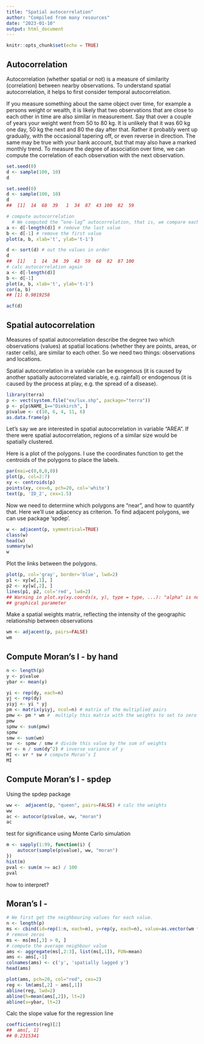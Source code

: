 ```yaml
---
title: "Spatial autocorrelation"
author: "Compiled from many resources"
date: "2023-01-10"
output: html_document
---
```


```r
knitr::opts_chunk$set(echo = TRUE)
```

## Autocorrelation

Autocorrelation (whether spatial or not) is a measure of similarity (correlation) between nearby observations. To understand spatial autocorrelation, it helps to first consider temporal autocorrelation.

If you measure something about the same object over time, for example a persons weight or wealth, it is likely that two observations that are close to each other in time are also similar in measurement. Say that over a couple of years your weight went from 50 to 80 kg. It is unlikely that it was 60 kg one day, 50 kg the next and 80 the day after that. Rather it probably went up gradually, with the occasional tapering off, or even reverse in direction. The same may be true with your bank account, but that may also have a marked monthly trend. To measure the degree of association over time, we can compute the correlation of each observation with the next observation.

```r
set.seed(0)
d <- sample(100, 10)
d
```


```r
set.seed(0)
d <- sample(100, 10)
d
##  [1]  14  68  39   1  34  87  43 100  82  59

# compute autocorrelation
  # We computed the “one-lag” autocorrelation, that is, we compare each value to its immediate neighbour, and not to other nearby values.
a <- d[-length(d)] # remove the last value
b <- d[-1] # remove the first value
plot(a, b, xlab='t', ylab='t-1')

d <- sort(d) # out the values in order
d
##  [1]   1  14  34  39  43  59  68  82  87 100
# calc autocorrelation again
a <- d[-length(d)]
b <- d[-1]
plot(a, b, xlab='t', ylab='t-1')
cor(a, b)
## [1] 0.9819258

acf(d)


```

## Spatial autocorrelation

Measures of spatial autocorrelation describe the degree two which observations (values) at spatial locations (whether they are points, areas, or raster cells), are similar to each other. So we need two things: observations and locations.

Spatial autocorrelation in a variable can be exogenous (it is caused by another spatially autocorrelated variable, e.g. rainfall) or endogenous (it is caused by the process at play, e.g. the spread of a disease).

```r
library(terra)
p <- vect(system.file("ex/lux.shp", package="terra"))
p <- p[p$NAME_1=="Diekirch", ]
p$value <- c(10, 6, 4, 11, 6)
as.data.frame(p)

```

Let’s say we are interested in spatial autocorrelation in variable “AREA”. If there were spatial autocorrelation, regions of a similar size would be spatially clustered.

Here is a plot of the polygons. I use the coordinates function to get the centroids of the polygons to place the labels.


```r
par(mai=c(0,0,0,0))
plot(p, col=2:7)
xy <- centroids(p)
points(xy, cex=6, pch=20, col='white')
text(p, 'ID_2', cex=1.5)
```

Now we need to determine which polygons are “near”, and how to quantify that. Here we’ll use adjacency as criterion. To find adjacent polygons, we can use package ‘spdep’.

```r
w <- adjacent(p, symmetrical=TRUE)
class(w)
head(w)
summary(w)
w
```


Plot the links between the polygons.

```r
plot(p, col='gray', border='blue', lwd=2)
p1 <- xy[w[,1], ]
p2 <- xy[w[,2], ]
lines(p1, p2, col='red', lwd=2)
## Warning in plot.xy(xy.coords(x, y), type = type, ...): "alpha" is not a
## graphical parameter
```



Make a spatial weights matrix, reflecting the intensity of the geographic relationship between observations

```r
wm <- adjacent(p, pairs=FALSE)
wm
```

## Compute Moran's I - by hand

```r
n <- length(p)
y <- p$value
ybar <- mean(y)

yi <- rep(dy, each=n)
yj <- rep(dy)
yiyj <- yi * yj
pm <- matrix(yiyj, ncol=n) # matrix of the multiplied pairs
pmw <- pm * wm #  multiply this matrix with the weights to set to zero the value for the pairs that are not adjacent.
pmw
spmw <- sum(pmw)
spmw
smw <- sum(wm)
sw  <- spmw / smw # divide this value by the sum of weights
vr <- n / sum(dy^2) # inverse variance of y
MI <- vr * sw # compute Moran’s I
MI
```


## Compute Moran's I - spdep
Using the spdep package


```r
ww <-  adjacent(p, "queen", pairs=FALSE) # calc the weights
ww
ac <- autocor(p$value, ww, "moran")
ac
```


test for significance using Monte Carlo simulation
```r
m <- sapply(1:99, function(i) {
    autocor(sample(p$value), ww, "moran")
})
hist(m)
pval <- sum(m >= ac) / 100
pval
```
how to interpret?

## Moran's I -

```r
# We first get the neighbouring values for each value.
n <- length(p)
ms <- cbind(id=rep(1:n, each=n), y=rep(y, each=n), value=as.vector(wm * y))
# remove zeros
ms <- ms[ms[,3] > 0, ]
# compute the average neighbour value
ams <- aggregate(ms[,2:3], list(ms[,1]), FUN=mean)
ams <- ams[,-1]
colnames(ams) <- c('y', 'spatially lagged y')
head(ams)

plot(ams, pch=20, col="red", cex=2)
reg <- lm(ams[,2] ~ ams[,1])
abline(reg, lwd=2)
abline(h=mean(ams[,2]), lt=2)
abline(v=ybar, lt=2)

```

Calc the slope value for the regression line
```r
coefficients(reg)[2]
##  ams[, 1]
## 0.2315341
```



























